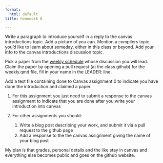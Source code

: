 ```yaml
---
format:
  html: default
title: homework 0

---
```



Write a paragraph to introduce yourself in a reply to the canvas introductions topic.  Add a picture of you can.
Mention a compilers topic you’d like to learn about someday, either in this class or beyond. Add your info to the canvas introductions discussion topic. 

Pick a paper from the [weekly schedule](../weekly.qmd) whose discussion you will lead. Claim the paper by opening a pull request (at the class github) for the weekly.qmd file, fill in your name in the LEADER: line. 

Add a text file containing done to Canvas assignment 0 to indicate you have done the introduction and claimed a paper 

1. For this  assignment you just need to submit a response to the canvas assignment to indicate that you are done after you write your introduction into canvas 
1. For other assignments you should: 

    1. Write a blog post describing your work, and submit it via a pull request to the github page
    2. Add a response to the the canvas assignment giving the name of your blog post 


My plan is that grades, personal details and the like stay in canvas and everything else becomes public and goes on the github website.





